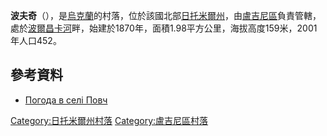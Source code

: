 {{coord|51|8|58|N|28|33|15|E|scale:30000|display=title}}

'''波夫奇'''（{{lang-uk|Повч}}），是[[烏克蘭|烏克蘭]]的村落，位於該國北部[[日托米爾州|日托米爾州]]，由[[盧吉尼區|盧吉尼區]]負責管轄，處於[[波爾昌卡河|波爾昌卡河]]畔，始建於1870年，面積1.98平方公里，海拔高度159米，2001年人口452。

==參考資料==
* [http://weather.in.ua/ua/zhitomirskaja/20928 Погода в селі Повч] {{Wayback|url=http://weather.in.ua/ua/zhitomirskaja/20928 |date=20210123131342 }}

{{DEFAULTSORT:Повч}}
[[Category:日托米爾州村落|Category:日托米爾州村落]]
[[Category:盧吉尼區村落|Category:盧吉尼區村落]]


{{Zhytomyr-geo-stub}}